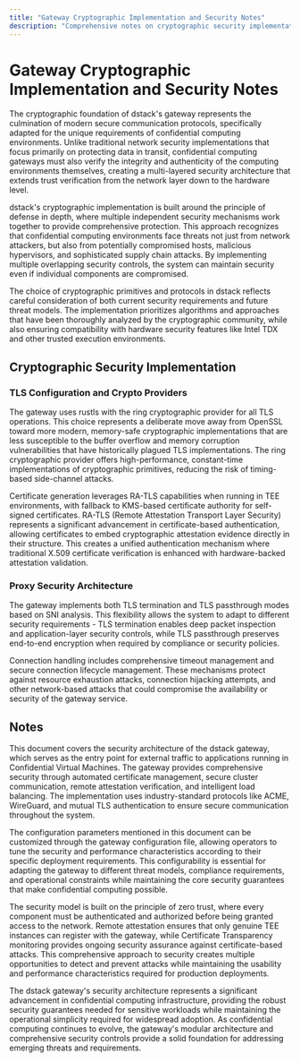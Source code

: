 ```yaml
---
title: "Gateway Cryptographic Implementation and Security Notes"
description: "Comprehensive notes on cryptographic security implementation, TLS configuration, and security architecture principles in dstack gateway"
---
```


# Gateway Cryptographic Implementation and Security Notes

The cryptographic foundation of dstack's gateway represents the culmination of modern secure communication protocols, specifically adapted for the unique requirements of confidential computing environments. Unlike traditional network security implementations that focus primarily on protecting data in transit, confidential computing gateways must also verify the integrity and authenticity of the computing environments themselves, creating a multi-layered security architecture that extends trust verification from the network layer down to the hardware level.

dstack's cryptographic implementation is built around the principle of defense in depth, where multiple independent security mechanisms work together to provide comprehensive protection. This approach recognizes that confidential computing environments face threats not just from network attackers, but also from potentially compromised hosts, malicious hypervisors, and sophisticated supply chain attacks. By implementing multiple overlapping security controls, the system can maintain security even if individual components are compromised.

The choice of cryptographic primitives and protocols in dstack reflects careful consideration of both current security requirements and future threat models. The implementation prioritizes algorithms and approaches that have been thoroughly analyzed by the cryptographic community, while also ensuring compatibility with hardware security features like Intel TDX and other trusted execution environments.

## Cryptographic Security Implementation

### TLS Configuration and Crypto Providers

The gateway uses rustls with the ring cryptographic provider for all TLS operations. This choice represents a deliberate move away from OpenSSL toward more modern, memory-safe cryptographic implementations that are less susceptible to the buffer overflow and memory corruption vulnerabilities that have historically plagued TLS implementations. The ring cryptographic provider offers high-performance, constant-time implementations of cryptographic primitives, reducing the risk of timing-based side-channel attacks.

Certificate generation leverages RA-TLS capabilities when running in TEE environments, with fallback to KMS-based certificate authority for self-signed certificates. RA-TLS (Remote Attestation Transport Layer Security) represents a significant advancement in certificate-based authentication, allowing certificates to embed cryptographic attestation evidence directly in their structure. This creates a unified authentication mechanism where traditional X.509 certificate verification is enhanced with hardware-backed attestation validation.

### Proxy Security Architecture

The gateway implements both TLS termination and TLS passthrough modes based on SNI analysis. This flexibility allows the system to adapt to different security requirements - TLS termination enables deep packet inspection and application-layer security controls, while TLS passthrough preserves end-to-end encryption when required by compliance or security policies.

Connection handling includes comprehensive timeout management and secure connection lifecycle management. These mechanisms protect against resource exhaustion attacks, connection hijacking attempts, and other network-based attacks that could compromise the availability or security of the gateway service.

## Notes

This document covers the security architecture of the dstack gateway, which serves as the entry point for external traffic to applications running in Confidential Virtual Machines. The gateway provides comprehensive security through automated certificate management, secure cluster communication, remote attestation verification, and intelligent load balancing. The implementation uses industry-standard protocols like ACME, WireGuard, and mutual TLS authentication to ensure secure communication throughout the system.

The configuration parameters mentioned in this document can be customized through the gateway configuration file, allowing operators to tune the security and performance characteristics according to their specific deployment requirements. This configurability is essential for adapting the gateway to different threat models, compliance requirements, and operational constraints while maintaining the core security guarantees that make confidential computing possible.

The security model is built on the principle of zero trust, where every component must be authenticated and authorized before being granted access to the network. Remote attestation ensures that only genuine TEE instances can register with the gateway, while Certificate Transparency monitoring provides ongoing security assurance against certificate-based attacks. This comprehensive approach to security creates multiple opportunities to detect and prevent attacks while maintaining the usability and performance characteristics required for production deployments.

The dstack gateway's security architecture represents a significant advancement in confidential computing infrastructure, providing the robust security guarantees needed for sensitive workloads while maintaining the operational simplicity required for widespread adoption. As confidential computing continues to evolve, the gateway's modular architecture and comprehensive security controls provide a solid foundation for addressing emerging threats and requirements.